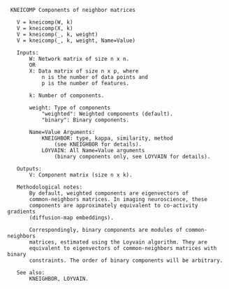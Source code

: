 ```
 KNEICOMP Components of neighbor matrices

   V = kneicomp(W, k)
   V = kneicomp(X, k)
   V = kneicomp(_, k, weight)
   V = kneicomp(_, k, weight, Name=Value)

   Inputs:
       W: Network matrix of size n x n.
       OR
       X: Data matrix of size n x p, where
           n is the number of data points and
           p is the number of features.

       k: Number of components.

       weight: Type of components
           "weighted": Weighted components (default).
           "binary": Binary components.

       Name=Value Arguments:
           KNEIGHBOR: type, kappa, similarity, method
               (see KNEIGHBOR for details).
           LOYVAIN: All Name=Value arguments
               (binary components only, see LOYVAIN for details).

   Outputs:
       V: Component matrix (size n x k).

   Methodological notes:
       By default, weighted components are eigenvectors of
       common-neighbors matrices. In imaging neuroscience, these
       components are approximately equivalent to co-activity gradients
       (diffusion-map embeddings).
 
       Correspondingly, binary components are modules of common-neighbors 
       matrices, estimated using the Loyvain algorithm. They are
       equivalent to eigenvectors of common-neighbors matrices with binary
       constraints. The order of binary components will be arbitrary. 

   See also:
       KNEIGHBOR, LOYVAIN.


```